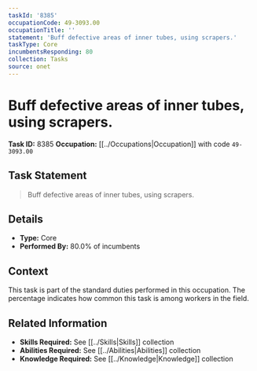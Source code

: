 ```yaml
---
taskId: '8385'
occupationCode: 49-3093.00
occupationTitle: ''
statement: 'Buff defective areas of inner tubes, using scrapers.'
taskType: Core
incumbentsResponding: 80
collection: Tasks
source: onet
---
```

# Buff defective areas of inner tubes, using scrapers.

**Task ID:** 8385
**Occupation:** [[../Occupations|Occupation]] with code `49-3093.00`

## Task Statement

> Buff defective areas of inner tubes, using scrapers.

## Details

- **Type:** Core
- **Performed By:** 80.0% of incumbents

## Context

This task is part of the standard duties performed in this occupation. The percentage indicates how common this task is among workers in the field.

## Related Information

- **Skills Required:** See [[../Skills|Skills]] collection
- **Abilities Required:** See [[../Abilities|Abilities]] collection
- **Knowledge Required:** See [[../Knowledge|Knowledge]] collection
